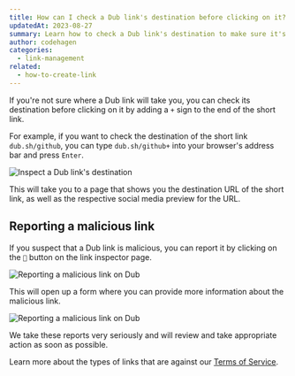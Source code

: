 ```yaml
---
title: How can I check a Dub link's destination before clicking on it?
updatedAt: 2023-08-27
summary: Learn how to check a Dub link's destination to make sure it's safe to click on.
author: codehagen
categories:
  - link-management
related:
  - how-to-create-link
---
```


If you're not sure where a Dub link will take you, you can check its destination before clicking on it by adding a `+` sign to the end of the short link.

For example, if you want to check the destination of the short link `dub.sh/github`, you can type `dub.sh/github+` into your browser's address bar and press `Enter`.

<Image
  alt="Inspect a Dub link's destination"
  src="https://d2vwwcvoksz7ty.cloudfront.net/changelog/link-inspector.png"
  width={1607}
  height={945}
/>

This will take you to a page that shows you the destination URL of the short link, as well as the respective social media preview for the URL.

## Reporting a malicious link

If you suspect that a Dub link is malicious, you can report it by clicking on the `🚩` button on the link inspector page.

<Image
  alt="Reporting a malicious link on Dub"
  src="https://d2vwwcvoksz7ty.cloudfront.net/help/report-link.png"
  width={2226}
  height={1406}
/>

This will open up a form where you can provide more information about the malicious link.

<Image
  alt="Reporting a malicious link on Dub"
  src="https://d2vwwcvoksz7ty.cloudfront.net/help/report-link-form.png"
  width={2484}
  height={1592}
/>

We take these reports very seriously and will review and take appropriate action as soon as possible.

Learn more about the types of links that are against our [Terms of Service](/terms#3-fair-use).
